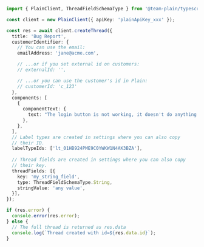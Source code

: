 ```ts
import { PlainClient, ThreadFieldSchemaType } from '@team-plain/typescript-sdk';

const client = new PlainClient({ apiKey: 'plainApiKey_xxx' });

const res = await client.createThread({
  title: 'Bug Report',
  customerIdentifier: {
    // You can use the email:
    emailAddress: 'jane@acme.com',

    // ...or if you set external id on customers:
    // externalId: '',

    // ...or you can use the customer's id in Plain:
    // customerId: 'c_123'
  },
  components: [
    {
      componentText: {
        text: "The login button is not working, it doesn't do anything.",
      },
    },
  ],
  // Label types are created in settings where you can also copy
  // their ID.
  labelTypeIds: ['lt_01HB924PME9C0YWKW1N4AK3BZA'],
  
  // Thread fields are created in settings where you can also copy
  // their key.
  threadFields: [{
    key: 'my_string_field',
    type: ThreadFieldSchemaType.String,
    stringValue: 'any value',
  }],
});

if (res.error) {
  console.error(res.error);
} else {
  // The full thread is returned as res.data
  console.log(`Thread created with id=${res.data.id}`);
}
```

